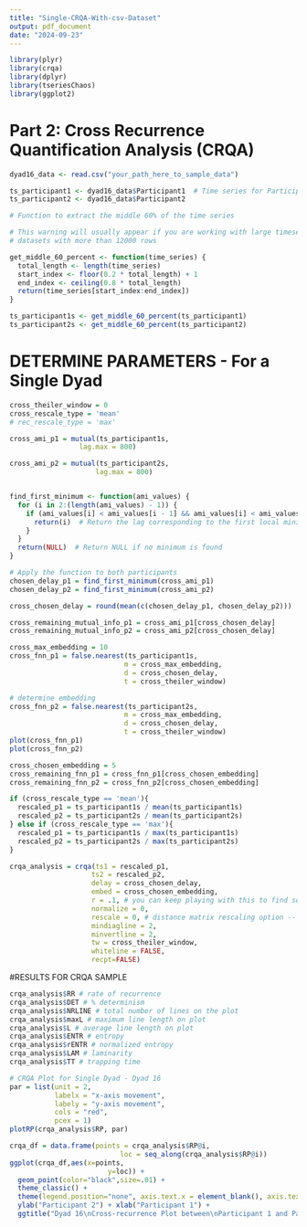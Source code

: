 ```yaml
---
title: "Single-CRQA-With-csv-Dataset"
output: pdf_document
date: "2024-09-23"
---
```


```r
library(plyr)
library(crqa)
library(dplyr)
library(tseriesChaos)
library(ggplot2)
```

# Part 2: Cross Recurrence Quantification Analysis (CRQA) 

```r
dyad16_data <- read.csv("your_path_here_to_sample_data")

ts_participant1 <- dyad16_data$Participant1  # Time series for Participant 1
ts_participant2 <- dyad16_data$Participant2 
```

```r
# Function to extract the middle 60% of the time series

# This warning will usually appear if you are working with large timeseries
# datasets with more than 12000 rows

get_middle_60_percent <- function(time_series) {
  total_length <- length(time_series)
  start_index <- floor(0.2 * total_length) + 1
  end_index <- ceiling(0.8 * total_length)
  return(time_series[start_index:end_index])
}
```

```r
ts_participant1s <- get_middle_60_percent(ts_participant1)
ts_participant2s <- get_middle_60_percent(ts_participant2)
```

# DETERMINE PARAMETERS - For a Single Dyad 
```r
cross_theiler_window = 0
cross_rescale_type = 'mean'
# rec_rescale_type = 'max'
```

```r
cross_ami_p1 = mutual(ts_participant1s,
                 lag.max = 800)

cross_ami_p2 = mutual(ts_participant2s,
                     lag.max = 800)


find_first_minimum <- function(ami_values) {
  for (i in 2:(length(ami_values) - 1)) {
    if (ami_values[i] < ami_values[i - 1] && ami_values[i] < ami_values[i + 1]) {
      return(i)  # Return the lag corresponding to the first local minimum
    }
  }
  return(NULL)  # Return NULL if no minimum is found
}

# Apply the function to both participants
chosen_delay_p1 = find_first_minimum(cross_ami_p1)
chosen_delay_p2 = find_first_minimum(cross_ami_p2)

cross_chosen_delay = round(mean(c(chosen_delay_p1, chosen_delay_p2)))

cross_remaining_mutual_info_p1 = cross_ami_p1[cross_chosen_delay]
cross_remaining_mutual_info_p2 = cross_ami_p2[cross_chosen_delay]
```

```r
cross_max_embedding = 10
cross_fnn_p1 = false.nearest(ts_participant1s,
                            m = cross_max_embedding,
                            d = cross_chosen_delay,
                            t = cross_theiler_window)

# determine embedding
cross_fnn_p2 = false.nearest(ts_participant2s,
                            m = cross_max_embedding,
                            d = cross_chosen_delay,
                            t = cross_theiler_window)
plot(cross_fnn_p1)
plot(cross_fnn_p2)

cross_chosen_embedding = 5
cross_remaining_fnn_p1 = cross_fnn_p1[cross_chosen_embedding]
cross_remaining_fnn_p2 = cross_fnn_p2[cross_chosen_embedding]
```

```r
if (cross_rescale_type == 'mean'){
  rescaled_p1 = ts_participant1s / mean(ts_participant1s)
  rescaled_p2 = ts_participant2s / mean(ts_participant2s)
} else if (cross_rescale_type == 'max'){
  rescaled_p1 = ts_participant1s / max(ts_participant1s)
  rescaled_p2 = ts_participant2s / max(ts_participant2s)
}
```

```r
crqa_analysis = crqa(ts1 = rescaled_p1, 
                    ts2 = rescaled_p2,
                    delay = cross_chosen_delay, 
                    embed = cross_chosen_embedding, 
                    r = .1, # you can keep playing with this to find something that works
                    normalize = 0, 
                    rescale = 0, # distance matrix rescaling option -- see documentation
                    mindiagline = 2,
                    minvertline = 2, 
                    tw = cross_theiler_window, 
                    whiteline = FALSE,
                    recpt=FALSE)
```

#RESULTS FOR CRQA SAMPLE
```r
crqa_analysis$RR # rate of recurrence
crqa_analysis$DET # % determinism
crqa_analysis$NRLINE # total number of lines on the plot
crqa_analysis$maxL # maximum line length on plot
crqa_analysis$L # average line length on plot
crqa_analysis$ENTR # entropy
crqa_analysis$rENTR # normalized entropy
crqa_analysis$LAM # laminarity
crqa_analysis$TT # trapping time
```

```r
# CRQA Plot for Single Dyad - Dyad 16
par = list(unit = 2, 
           labelx = "x-axis movement", 
           labely = "y-axis movement", 
           cols = "red", 
           pcex = 1)
plotRP(crqa_analysis$RP, par)
```

```r
crqa_df = data.frame(points = crqa_analysis$RP@i,
                           loc = seq_along(crqa_analysis$RP@i))
ggplot(crqa_df,aes(x=points,
                        y=loc)) +
  geom_point(color="black",size=.01) +
  theme_classic() +
  theme(legend.position="none", axis.text.x = element_blank(), axis.text.y = element_blank()) +
  ylab("Participant 2") + xlab("Participant 1") +
  ggtitle("Dyad 16\nCross-recurrence Plot between\nParticipant 1 and Participant 2 Movement in Survivor Task")
```


